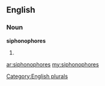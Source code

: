 ==English==

===Noun===
'''siphonophores'''

# {{plural of|[[siphonophore]]}}

[[Category:English plurals]]

[[ar:siphonophores]]
[[my:siphonophores]]